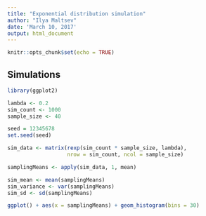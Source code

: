 ```yaml
---
title: "Exponential distribution simulation"
author: "Ilya Maltsev"
date: 'March 10, 2017'
output: html_document
---
```


```r
knitr::opts_chunk$set(echo = TRUE)
```

## Simulations

```r
library(ggplot2)
```

```r
lambda <- 0.2
sim_count <- 1000
sample_size <- 40

seed = 12345678
set.seed(seed)
```

```r
sim_data <- matrix(rexp(sim_count * sample_size, lambda), 
                   nrow = sim_count, ncol = sample_size)
```

```r
samplingMeans <- apply(sim_data, 1, mean)
```

```r
sim_mean <- mean(samplingMeans)
sim_variance <- var(samplingMeans)
sim_sd <- sd(samplingMeans)
```

```r
ggplot() + aes(x = samplingMeans) + geom_histogram(bins = 30)
```
